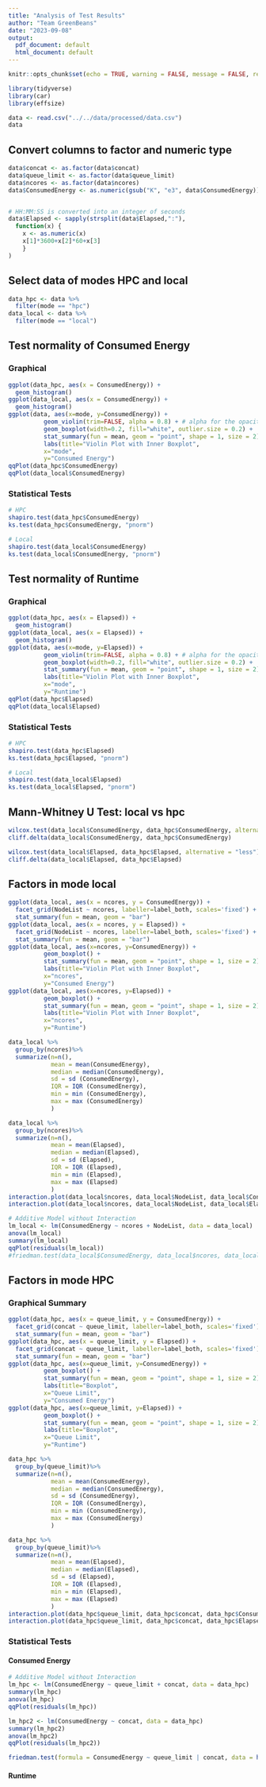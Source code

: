 ```yaml
---
title: "Analysis of Test Results"
author: "Team GreenBeans"
date: "2023-09-08"
output:
  pdf_document: default
  html_document: default
---
```


```r
knitr::opts_chunk$set(echo = TRUE, warning = FALSE, message = FALSE, results = "hide",fig.show = 'hide'  )
```

```r
library(tidyverse)
library(car)
library(effsize)
```

```r
data <- read.csv("../../data/processed/data.csv")
data
```

## Convert columns to factor and numeric type

```r
data$concat <- as.factor(data$concat)
data$queue_limit <- as.factor(data$queue_limit)
data$ncores <- as.factor(data$ncores)
data$ConsumedEnergy <- as.numeric(gsub("K", "e3", data$ConsumedEnergy))


# HH:MM:SS is converted into an integer of seconds
data$Elapsed <- sapply(strsplit(data$Elapsed,":"),
  function(x) {
    x <- as.numeric(x)
    x[1]*3600+x[2]*60+x[3]
    }
)
```

## Select data of modes HPC and local

```r
data_hpc <- data %>%
  filter(mode == "hpc")
data_local <- data %>%
  filter(mode == "local")
```

## Test normality of Consumed Energy

### Graphical

```r
ggplot(data_hpc, aes(x = ConsumedEnergy)) + 
  geom_histogram()
ggplot(data_local, aes(x = ConsumedEnergy)) + 
  geom_histogram()
ggplot(data, aes(x=mode, y=ConsumedEnergy)) +
          geom_violin(trim=FALSE, alpha = 0.8) + # alpha for the opacity
          geom_boxplot(width=0.2, fill="white", outlier.size = 0.2) +
          stat_summary(fun = mean, geom = "point", shape = 1, size = 2) +
          labs(title="Violin Plot with Inner Boxplot",
          x="mode",
          y="Consumed Energy")
qqPlot(data_hpc$ConsumedEnergy)
qqPlot(data_local$ConsumedEnergy)
```

### Statistical Tests

```r
# HPC
shapiro.test(data_hpc$ConsumedEnergy)
ks.test(data_hpc$ConsumedEnergy, "pnorm")

# Local
shapiro.test(data_local$ConsumedEnergy)
ks.test(data_local$ConsumedEnergy, "pnorm")
```

## Test normality of Runtime

### Graphical

```r
ggplot(data_hpc, aes(x = Elapsed)) + 
  geom_histogram()
ggplot(data_local, aes(x = Elapsed)) + 
  geom_histogram()
ggplot(data, aes(x=mode, y=Elapsed)) +
          geom_violin(trim=FALSE, alpha = 0.8) + # alpha for the opacity
          geom_boxplot(width=0.2, fill="white", outlier.size = 0.2) +
          stat_summary(fun = mean, geom = "point", shape = 1, size = 2) +
          labs(title="Violin Plot with Inner Boxplot",
          x="mode",
          y="Runtime")
qqPlot(data_hpc$Elapsed)
qqPlot(data_local$Elapsed)
```

### Statistical Tests

```r
# HPC
shapiro.test(data_hpc$Elapsed)
ks.test(data_hpc$Elapsed, "pnorm")

# Local
shapiro.test(data_local$Elapsed)
ks.test(data_local$Elapsed, "pnorm")
```

## Mann-Whitney U Test: local vs hpc

```r
wilcox.test(data_local$ConsumedEnergy, data_hpc$ConsumedEnergy, alternative = "greater")
cliff.delta(data_local$ConsumedEnergy, data_hpc$ConsumedEnergy)

wilcox.test(data_local$Elapsed, data_hpc$Elapsed, alternative = "less")
cliff.delta(data_local$Elapsed, data_hpc$Elapsed)
```

## Factors in mode local

```r
ggplot(data_local, aes(x = ncores, y = ConsumedEnergy)) + 
  facet_grid(NodeList ~ ncores, labeller=label_both, scales='fixed') +
  stat_summary(fun = mean, geom = "bar") 
ggplot(data_local, aes(x = ncores, y = Elapsed)) + 
  facet_grid(NodeList ~ ncores, labeller=label_both, scales='fixed') +
  stat_summary(fun = mean, geom = "bar")
ggplot(data_local, aes(x=ncores, y=ConsumedEnergy)) +
          geom_boxplot() +
          stat_summary(fun = mean, geom = "point", shape = 1, size = 2) +
          labs(title="Violin Plot with Inner Boxplot",
          x="ncores",
          y="Consumed Energy")
ggplot(data_local, aes(x=ncores, y=Elapsed)) +
          geom_boxplot() +
          stat_summary(fun = mean, geom = "point", shape = 1, size = 2) +
          labs(title="Violin Plot with Inner Boxplot",
          x="ncores",
          y="Runtime")

data_local %>%
  group_by(ncores)%>%
  summarize(n=n(),
            mean = mean(ConsumedEnergy),
            median = median(ConsumedEnergy),
            sd = sd (ConsumedEnergy),
            IQR = IQR (ConsumedEnergy),
            min = min (ConsumedEnergy),
            max = max (ConsumedEnergy)
            )

data_local %>%
  group_by(ncores)%>%
  summarize(n=n(),
            mean = mean(Elapsed),
            median = median(Elapsed),
            sd = sd (Elapsed),
            IQR = IQR (Elapsed),
            min = min (Elapsed),
            max = max (Elapsed)
            )
interaction.plot(data_local$ncores, data_local$NodeList, data_local$ConsumedEnergy)
interaction.plot(data_local$ncores, data_local$NodeList, data_local$Elapsed)
```

```r
# Additive Model without Interaction
lm_local <- lm(ConsumedEnergy ~ ncores + NodeList, data = data_local)
anova(lm_local)
summary(lm_local)
qqPlot(residuals(lm_local))
#friedman.test(data_local$ConsumedEnergy, data_local$ncores, data_local$NodeList)
```

## Factors in mode HPC

### Graphical Summary

```r
ggplot(data_hpc, aes(x = queue_limit, y = ConsumedEnergy)) + 
  facet_grid(concat ~ queue_limit, labeller=label_both, scales='fixed') +
  stat_summary(fun = mean, geom = "bar") 
ggplot(data_hpc, aes(x = queue_limit, y = Elapsed)) + 
  facet_grid(concat ~ queue_limit, labeller=label_both, scales='fixed') +
  stat_summary(fun = mean, geom = "bar") 
ggplot(data_hpc, aes(x=queue_limit, y=ConsumedEnergy)) +
          geom_boxplot() +
          stat_summary(fun = mean, geom = "point", shape = 1, size = 2) +
          labs(title="Boxplot",
          x="Queue Limit",
          y="Consumed Energy")
ggplot(data_hpc, aes(x=queue_limit, y=Elapsed)) +
          geom_boxplot() +
          stat_summary(fun = mean, geom = "point", shape = 1, size = 2) +
          labs(title="Boxplot",
          x="Queue Limit",
          y="Runtime")

data_hpc %>%
  group_by(queue_limit)%>%
  summarize(n=n(),
            mean = mean(ConsumedEnergy),
            median = median(ConsumedEnergy),
            sd = sd (ConsumedEnergy),
            IQR = IQR (ConsumedEnergy),
            min = min (ConsumedEnergy),
            max = max (ConsumedEnergy)
            )

data_hpc %>%
  group_by(queue_limit)%>%
  summarize(n=n(),
            mean = mean(Elapsed),
            median = median(Elapsed),
            sd = sd (Elapsed),
            IQR = IQR (Elapsed),
            min = min (Elapsed),
            max = max (Elapsed)
            )
interaction.plot(data_hpc$queue_limit, data_hpc$concat, data_hpc$ConsumedEnergy)
interaction.plot(data_hpc$queue_limit, data_hpc$concat, data_hpc$Elapsed)
```

### Statistical Tests

#### Consumed Energy

```r
# Additive Model without Interaction
lm_hpc <- lm(ConsumedEnergy ~ queue_limit + concat, data = data_hpc)
summary(lm_hpc)
anova(lm_hpc)
qqPlot(residuals(lm_hpc))
```

```r
lm_hpc2 <- lm(ConsumedEnergy ~ concat, data = data_hpc)
summary(lm_hpc2)
anova(lm_hpc2)
qqPlot(residuals(lm_hpc2))
```
```r
friedman.test(formula = ConsumedEnergy ~ queue_limit | concat, data = head(data_hpc,-1))
```

#### Runtime
